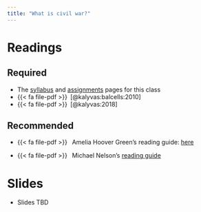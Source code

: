 ```yaml
---
title: "What is civil war?"
---
```


# Readings


## Required

- The [syllabus](/syllabus.qmd) and [assignments](/assignment/index.qmd) pages for this class
- {{< fa file-pdf >}}&ensp;[@kalyvas:balcells:2010]
- {{< fa file-pdf >}}&ensp;[@kalyvas:2018]


## Recommended

- {{< fa file-pdf >}}&ensp; Amelia Hoover Green's reading guide: [here](https://www.ameliahoovergreen.com/uploads/9/3/0/9/93091546/writing-guide.pdf)

- {{< fa file-pdf >}}&ensp; Michael Nelson's [reading guide](https://cs.brynmawr.edu/cs383-cta/website/assets/readings/How_to_Read_Journal_Articles_Like_a_Professor.pdf)

# Slides


* Slides TBD


